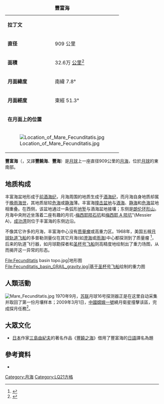 {| border="1" cellspacing="0" cellpadding="2" align="right" style="margin-left:1em"
|+ '''豐富海'''
|-
| '''拉丁文'''
| {{lang|la|Mare Fecunditatis}}
|-
| '''直径'''
| 909 公里
|-
| '''面積'''
| 32.6万 [[平方公里|公里<sup>2</sup>]]
|-
| '''月面緯度'''
| 南緯 7.8°
|-
| '''月面經度'''
| 東經 51.3°
|-
| colspan="2" | '''在月面上的位置'''
|-
| colspan="2" | [[Image:Location_of_Mare_Fecunditatis.jpg|center]]
|}

'''豐富海'''（{{lang-la|'''Mare Fecunditatis'''}}，又譯'''豐饒海'''、'''豐海'''）是[[月球|月球]]上一座直径909公里的[[月海|月海]]，位於[[月球|月球]]的東南部。

==地质构成==
丰富海盆地形成于[[前酒海纪|前酒海纪]]，月海周围的地质生成于[[酒海纪|酒海纪]]，而月海自身地质却属于[[晚雨海世|晚雨海世]]，其地质层较[[危海|危海]]或[[静海|静海]]薄。丰富海[[撞击盆地|撞击盆地]]与[[酒海|酒海]]、[[静海|静海]]和[[危海|危海]]盆地相重叠。在西侧，该盆地通过一条弧形[[地堑|地堑]]与酒海盆地接壤；东侧是[[朗伦环形山|朗伦环形山]]。月海中央附近坐落着二座有趣的月坑-[[梅西耶陨石坑|梅西耶陨石坑]]和[[梅西耶陨石坑|梅西耶 A 陨坑]]"(Messier A)，[[成功湾|成功湾]]则位于丰富海的东侧边沿。

不像其它许多的月海，丰富海中心没有[[质量瘤|质量瘤]]或高重力区。1968年，美国五艘[[月球轨道计划|月球轨道飞船]]的多普勒测量仪在其它月海(如[[澄海|澄海]]或[[雨海|雨海]])中心都探测到了质量瘤 <ref>{{Cite journal|title=Mascons: Lunar Mass Concentrations|url=https://www.sciencemag.org/lookup/doi/10.1126/science.161.3842.680|last=Muller|first=P. M.|last2=Sjogren|first2=W. L.|date=1968-08-16|journal=Science|issue=3842|doi=10.1126/science.161.3842.680|volume=161|pages=680–684|language=en|issn=0036-8075}}</ref>，后来的轨道飞行器，如月球勘探者和[[重力回溯及内部结构实验室|圣杯号飞船]]则高精度地绘制出了重力场图，从而揭开这一异常的形态。

<gallery heights="240px" mode="packed">
File:Fecunditatis basin topo.jpg|地形图
File:Fecunditatis_basin_GRAIL_gravity.jpg|基于[[重力回溯及内部结构实验室|圣杯号飞船]]绘制的重力图
</gallery>

==人類活動==
[[File:Mare_Fecunditatis.jpg|thumb]]
1970年9月，[[苏联|苏联]]月球16号探测器正是在这里自动采集并取回了第一份月壤样本；2009年3月1日，[[中國|中國]][[嫦娥一號|嫦娥一號]]繞月衛星撞擊该區，完成探月任務<ref>{{cite news|title=嫦娥一号完成工作任务成功撞击月球|date=2009年3月1日|publisher=Sina|url=http://news.sina.com.cn/c/2009-03-01/170417312816.shtml|accessdate=2009-03-02|archive-date=2021-04-17|archive-url=https://web.archive.org/web/20210417153356/http://news.sina.com.cn/c/2009-03-01/170417312816.shtml|dead-url=no}}</ref>。

==大眾文化==
*[[日本|日本]]作家[[三島由紀夫|三島由紀夫]]的著名作品《[[豐饒之海|豐饒之海]]》借用了豐富海的[[日語|日語]]譯名為題

==參考資料==
{{reflist}}
*{{en}}{{cite web|url=http://lunar.arc.nasa.gov/science/atlas/mare/mfecunditatis.htm|title='''丰富海'''</span>|publisher=[[美国国家航空航天局|美国国家航空航天局]]|date=|accessdate=2009-03-03|deadurl=yes|archiveurl=https://web.archive.org/web/20090322121931/http://lunar.arc.nasa.gov/science/atlas/mare/mfecunditatis.htm|archivedate=2009-03-22}}

{{月海}}

[[Category:月海|Category:月海]]
[[Category:LQ21方格|Category:LQ21方格]]
